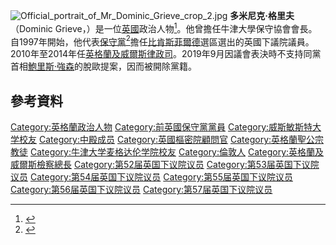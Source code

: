{{noteTA
|G1 = PoliticiansUK
}}
[[File:Official_portrait_of_Mr_Dominic_Grieve_crop_2.jpg|thumb]]
'''多米尼克·格里夫'''（Dominic Grieve，{{bd|1956年|5月24日}}）是一位[[英國|英國]]政治人物<ref name="bbc-grieve">{{cite news |url=http://news.bbc.co.uk/1/shared/mpdb/html/36.stm |title=Dominic Grieve |work=[[BBC_News_Online|BBC News Online]] |date=30 March 2006 |accessdate=15 June 2008 |deadurl=yes |archiveurl=https://web.archive.org/web/20070218165338/http://news.bbc.co.uk/1/shared/mpdb/html/36.stm |archivedate=2007年2月18日 }}</ref>。他曾擔任牛津大學保守協會會長。自1997年開始，他代表[[保守黨_(英國)|保守黨]]<ref name="grieve-cons">{{cite web |url=http://www.conservatives.com/tile.do?def=people.person.page&PersonID=5141 |title=Dominic Grieve MP |work=Conservative party website |accessdate=15 June 2008 |deadurl=yes |archiveurl=https://web.archive.org/web/20080417080658/http://www.conservatives.com/tile.do?def=people.person.page&personID=5141 |archivedate=2008年4月17日 }}</ref>擔任[[比肯斯菲爾德_(英國國會選區)|比肯斯菲爾德]]選區選出的英國下議院議員。2010年至2014年任[[英格蘭及威爾斯律政司|英格蘭及威爾斯律政司]]。2019年9月因議會表決時不支持同黨首相[[鮑里斯·強森|鮑里斯·強森]]的脫歐提案，因而被開除黨籍。

==參考資料==
{{Reflist}}

{{DEFAULTSORT:Grieve, Dominic}}

[[Category:英格蘭政治人物|Category:英格蘭政治人物]]
[[Category:前英國保守黨黨員|Category:前英國保守黨黨員]]
[[Category:威斯敏斯特大学校友|Category:威斯敏斯特大学校友]]
[[Category:中殿成员|Category:中殿成员]]
[[Category:英國樞密院顧問官|Category:英國樞密院顧問官]]
[[Category:英格蘭聖公宗教徒|Category:英格蘭聖公宗教徒]]
[[Category:牛津大学麦格达伦学院校友|Category:牛津大学麦格达伦学院校友]]
[[Category:倫敦人|Category:倫敦人]]
[[Category:英格蘭及威爾斯檢察總長|Category:英格蘭及威爾斯檢察總長]]
[[Category:第52届英国下议院议员|Category:第52届英国下议院议员]]
[[Category:第53届英国下议院议员|Category:第53届英国下议院议员]]
[[Category:第54届英国下议院议员|Category:第54届英国下议院议员]]
[[Category:第55届英国下议院议员|Category:第55届英国下议院议员]]
[[Category:第56届英国下议院议员|Category:第56届英国下议院议员]]
[[Category:第57届英国下议院议员|Category:第57届英国下议院议员]]